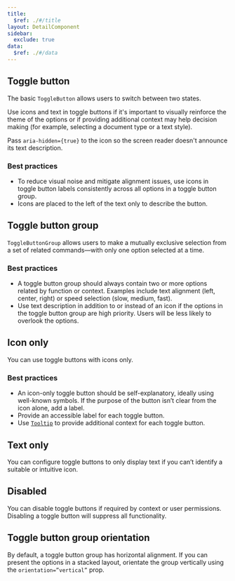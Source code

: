 ```yaml
---
title:
  $ref: ./#/title
layout: DetailComponent
sidebar:
  exclude: true
data:
  $ref: ./#/data
---
```


<LivePreviewControls>
<LivePreview componentName="toggle-button" exampleName="ToggleButtonDefault" displayName="Toggle Button">

## Toggle button

The basic `ToggleButton` allows users to switch between two states.

Use icons and text in toggle buttons if it's important to visually reinforce the theme of the options or if providing additional context may help decision making (for example, selecting a document type or a text style).

Pass `aria-hidden={true}` to the icon so the screen reader doesn't announce its text description.

### Best practices

- To reduce visual noise and mitigate alignment issues, use icons in toggle button labels consistently across all options in a toggle button group.
- Icons are placed to the left of the text only to describe the button.

</LivePreview>

<LivePreview componentName="toggle-button" exampleName="ToggleButtonGroupDefault" displayName="Toggle Button Group" >

## Toggle button group

`ToggleButtonGroup` allows users to make a mutually exclusive selection from a set of related commands—with only one option selected at a time.

### Best practices

- A toggle button group should always contain two or more options related by function or context. Examples include text alignment (left, center, right) or speed selection (slow, medium, fast).
- Use text description in addition to or instead of an icon if the options in the toggle button group are high priority. Users will be less likely to overlook the options.

</LivePreview>

<LivePreview componentName="toggle-button" exampleName="IconOnly" >

## Icon only

You can use toggle buttons with icons only.

### Best practices

- An icon-only toggle button should be self-explanatory, ideally using well-known symbols. If the purpose of the button isn’t clear from the icon alone, add a label.
- Provide an accessible label for each toggle button.
- Use [`Tooltip`](../tooltip) to provide additional context for each toggle button.

</LivePreview>

<LivePreview componentName="toggle-button" exampleName="TextOnly" >

## Text only

You can configure toggle buttons to only display text if you can’t identify a suitable or intuitive icon.

</LivePreview>

<LivePreview componentName="toggle-button" exampleName="Disabled" >

## Disabled

You can disable toggle buttons if required by context or user permissions. Disabling a toggle button will suppress all functionality.

</LivePreview>

<LivePreview componentName="toggle-button" exampleName="ToggleButtonGroupVertical" displayName="Group Orientation">

## Toggle button group orientation

By default, a toggle button group has horizontal alignment. If you can present the options in a stacked layout, orientate the group vertically using the `orientation=”vertical”` prop.

</LivePreview>
</LivePreviewControls>
